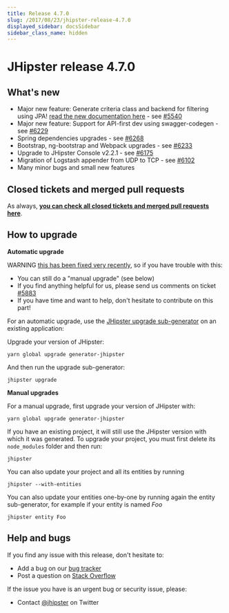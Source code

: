 ```yaml
---
title: Release 4.7.0
slug: /2017/08/23/jhipster-release-4.7.0
displayed_sidebar: docsSidebar
sidebar_class_name: hidden
---
```


JHipster release 4.7.0
==================

What's new
----------

- Major new feature: Generate criteria class and backend for filtering using JPA! [read the new documentation here](/entities-filtering/) - see [#5540](https://github.com/jhipster/generator-jhipster/pull/5540)
- Major new feature: Support for API-first dev using swagger-codegen - see [#6229](https://github.com/jhipster/generator-jhipster/pull/6229)
- Spring dependencies upgrades - see [#6268](https://github.com/jhipster/generator-jhipster/pull/6268)
- Bootstrap, ng-bootstrap and Webpack upgrades - see [#6233](https://github.com/jhipster/generator-jhipster/pull/6233)
- Upgrade to JHipster Console v2.2.1 - see [#6175](https://github.com/jhipster/generator-jhipster/pull/6175)
- Migration of Logstash appender from UDP to TCP - see [#6102](https://github.com/jhipster/generator-jhipster/issues/6102)
- Many minor bugs and small new features

Closed tickets and merged pull requests
------------
As always, __[you can check all closed tickets and merged pull requests here](https://github.com/jhipster/generator-jhipster/issues?q=milestone%3A4.7.0+is%3Aclosed)__.

How to upgrade
------------

**Automatic upgrade**

WARNING [this has been fixed very recently](https://github.com/jhipster/generator-jhipster/pull/5966), so if you have trouble with this:

- You can still do a "manual upgrade" (see below)
- If you find anything helpful for us, please send us comments on ticket [#5883](https://github.com/jhipster/generator-jhipster/issues/5883)
- If you have time and want to help, don't hesitate to contribute on this part!

For an automatic upgrade, use the [JHipster upgrade sub-generator](/upgrading-an-application/) on an existing application:

Upgrade your version of JHipster:

```
yarn global upgrade generator-jhipster
```

And then run the upgrade sub-generator:

```
jhipster upgrade
```

**Manual upgrades**

For a manual upgrade, first upgrade your version of JHipster with:

```
yarn global upgrade generator-jhipster
```

If you have an existing project, it will still use the JHipster version with which it was generated.
To upgrade your project, you must first delete its `node_modules` folder and then run:

```
jhipster
```

You can also update your project and all its entities by running

```
jhipster --with-entities
```

You can also update your entities one-by-one by running again the entity sub-generator, for example if your entity is named _Foo_

```
jhipster entity Foo
```

Help and bugs
--------------

If you find any issue with this release, don't hesitate to:

- Add a bug on our [bug tracker](https://github.com/jhipster/generator-jhipster/issues?state=open)
- Post a question on [Stack Overflow](http://stackoverflow.com/tags/jhipster/info)

If the issue you have is an urgent bug or security issue, please:

- Contact [@jhipster](https://twitter.com/jhipster) on Twitter
